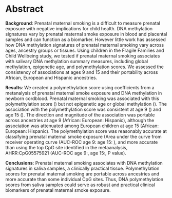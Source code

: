 # Abstract

**Background**: Prenatal maternal smoking is a difficult to measure prenatal exposure with negative implications for child health.  DNA methylation signatures vary by prenatal maternal smoke exposure in blood and placental samples and can function as a biomarker. However little work has assessed how DNA methylation signatures of prenatal maternal smoking vary across ages, ancestry groups or tissues. Using children in the Fragile Families and Child Wellbeing study, we tested if prenatal maternal smoking associates with salivary DNA methylation summary measures, including global methylation, epigenetic age, and polymethylation scores. We assessed the consistency of associations at ages 9 and 15 and their portability across  African, European and Hispanic ancestries. 

**Results**: We created a polymethylation score using coefficients from a metanalysis of prenatal maternal smoke exposure and DNA methylation in newborn cordblood. Prenatal maternal smoking was associated with this polymethylation score () but not epigenetic age or global methylation (). The association with the polymethylation score was consistent at age 9 () and age 15 ().  The direction and magnitude of the association was portable across ancestries at age 9 (African: European: Hispanic), although the association was attenuated among European children at age 15 (African: European: Hispanic). The polymethylation score was reasonably accurate  at classifying prenatal maternal smoke exposure (Area under the curve from receiver operating curve (AUC-ROC age 9: age 15: ), and more accurate than using the top CpG site identified in the metaanalysis, AHRR:CpG05575921 (AUC-ROC age 9:, age 15:, P value). 

**Conclusions**: Prenatal maternal smoking associates with DNA methylation signatures in saliva samples, a clinically practical tissue. Polymethylation scores for prenatal maternal smoking are portable across ancestries and more accurate than some individual CpG sites.  Thus, DNA polymethylation scores from saliva samples could serve as robust and practical clinical biomarkers of prenatal maternal smoke exposure. 
